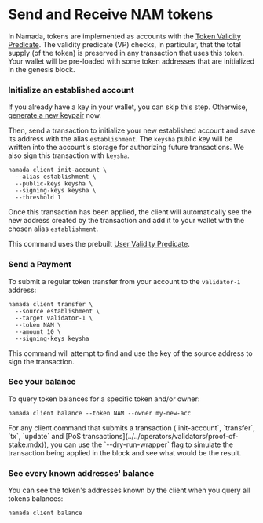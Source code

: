 
# Send and Receive NAM tokens

In Namada, tokens are implemented as accounts with the [Token Validity Predicate](https://github.com/anoma/namada/blob/9b67281e359ebff5467cad57c866fbcf91eb80c8/shared/src/ledger/native_vp/multitoken.rs#L30).
The validity predicate (VP) checks, in particular, that the total supply (of the token) is preserved in any transaction that uses this token. Your wallet will be pre-loaded with some token addresses that are initialized in the genesis block.

### Initialize an established account

If you already have a key in your wallet, you can skip this step. Otherwise, [generate a new keypair](./an-introduction-to-namada-addresses.md#generate-a-keypair) now.

Then, send a transaction to initialize your new established account and save its address with the alias `establishment`. The `keysha` public key will be written into the account's storage for authorizing future transactions. We also sign this transaction with `keysha`.

```shell copy
namada client init-account \
  --alias establishment \
  --public-keys keysha \
  --signing-keys keysha \
  --threshold 1
```

Once this transaction has been applied, the client will automatically see the new address created by the transaction and add it to your wallet with the chosen alias `establishment`.

This command uses the prebuilt [User Validity Predicate](https://github.com/anoma/namada/blob/main/wasm/wasm_source/src/vp_user.rs).

### Send a Payment

To submit a regular token transfer from your account to the `validator-1` address:

```shell copy
namada client transfer \
  --source establishment \
  --target validator-1 \
  --token NAM \
  --amount 10 \
  --signing-keys keysha
```

This command will attempt to find and use the key of the source address to sign the transaction.

### See your balance

To query token balances for a specific token and/or owner:

```shell copy
namada client balance --token NAM --owner my-new-acc
```

<Callout type="info">
For any client command that submits a transaction (`init-account`, `transfer`, `tx`, `update` and [PoS transactions](../../operators/validators/proof-of-stake.mdx)), 
you can use the `--dry-run-wrapper` flag to simulate the transaction being applied in the block and see what would be the result.
</Callout>

### See every known addresses' balance

You can see the token's addresses known by the client when you query all tokens balances:

```shell copy
namada client balance
```
